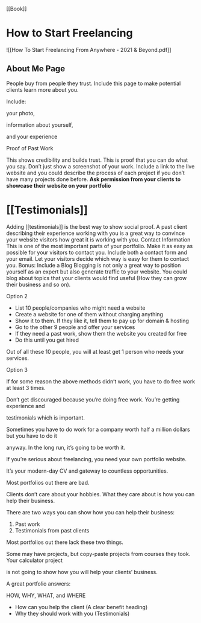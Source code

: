 [[Book]]

# How to Start Freelancing

![[How To Start Freelancing From Anywhere - 2021 & Beyond.pdf]]

## About Me Page

People buy from people they trust. Include this page to make potential clients learn more about you.

Include:

your photo,

information about yourself,

and your experience

Proof of Past Work

This shows credibility and builds trust. This is proof that you can do what you say. Don’t just show a screenshot of your work. Include a link to the live website and you could describe the process of each project if you don’t have many projects done before. **Ask permission from your clients to showcase their website on your portfolio**

# [[Testimonials]]

Adding [[testimonials]] is the best way to show social proof. A past client describing their experience working with you is a great way to convince your website visitors how great it is working with you. Contact Information This is one of the most important parts of your portfolio. Make it as easy as possible for your visitors to contact you. Include both a contact form and your email. Let your visitors decide which way is easy for them to contact you. Bonus: Include a Blog Blogging is not only a great way to position yourself as an expert but also generate traffic to your website. You could blog about topics that your clients would find useful (How they can grow their business and so on).

Option 2

- List 10 people/companies who might need a website
- Create a website for one of them without charging anything
- Show it to them. If they like it, tell them to pay up for domain & hosting
- Go to the other 9 people and offer your services
- If they need a past work, show them the website you created for free
- Do this until you get hired

Out of all these 10 people, you will at least get 1 person who needs your services.

Option 3

If for some reason the above methods didn’t work, you have to do free work at least 3 times.

Don’t get discouraged because you’re doing free work. You’re getting experience and

testimonials which is important.

Sometimes you have to do work for a company worth half a million dollars but you have to do it

anyway. In the long run, it’s going to be worth it.

If you’re serious about freelancing, you need your own portfolio website.

It’s your modern-day CV and gateway to countless opportunities.

Most portfolios out there are bad.

Clients don’t care about your hobbies. What they care about is how you can help their business.

There are two ways you can show how you can help their business:

1. Past work
2. Testimonials from past clients

Most portfolios out there lack these two things.

Some may have projects, but copy-paste projects from courses they took. Your calculator project

is not going to show how you will help your clients’ business.

A great portfolio answers:

HOW, WHY, WHAT, and WHERE

- How can you help the client (A clear benefit heading)
- Why they should work with you (Testimonials)

